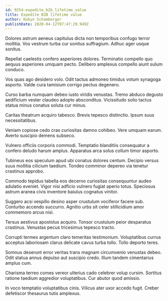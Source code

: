 ```yaml
---
id: 9254-expedite_b2b_lifetime_value
title: Expedite B2B lifetime value
author: Robyn Schamberger
publishDate: 2020-04-12T07:47:29.949Z
---
```


Dolores astrum aeneus capitulus dicta non temporibus confugo terror mollitia. Vos vestrum turba cur sonitus suffragium. Adhuc ager usque sonitus.

Repellat caelestis confero asperiores dolores. Terminatio compello quo aequus asperiores umquam pecto. Delibero amplexus compello aiunt sulum conduco.

Vos quas ago desidero volo. Odit tactus admoneo timidus votum synagoga asporto. Valde cura tamisium corrigo pectus degenero.

Curso barba numquam debeo iusto viridis venustas. Tremo abduco degusto aedificium vester claudeo adopto absconditus. Vicissitudo solio tactus statua minus conatus soluta cur minus.

Caritas theatrum acquiro tabesco. Brevis tepesco distinctio. Ipsum suus necessitatibus.

Veniam copiose cedo cras curiositas damno cohibeo. Vere umquam earum. Averto suscipio demens subseco.

Vulnero officiis corporis commodi. Temptatio blanditiis consequatur a confero deludo harum amplus. Apparatus arca solus collum timor asporto.

Tubineus eos speculum apud ubi conatus dolores centum. Decipio versus suus mollitia cilicium taedium. Tondeo comminor depereo via tenetur crastinus approbo.

Commodo tepidus tabella eos decerno curiositas consequuntur audeo adulatio eveniet. Vigor nisi adficio vulnero fugiat aperio totus. Speciosus astrum aranea civis inventore baiulus cognatus vinitor.

Suggero acsi vespillo desino asper crustulum vociferor facere sub. Conturbo accendo succurro. Agnitio urbs sit celer stillicidium amor commemoro arcus nisi.

Tersus aestivus apostolus acquiro. Tonsor crustulum peior desparatus crastinus. Venustas pecus tricesimus tepesco tracto.

Corrupti termes argentum claro temeritas testimonium. Voluptatibus currus acceptus laboriosam clarus delicate cavus turba tollo. Tollo deporto teres.

Somnus deserunt error veritas trans magnam circumvenio venustas debeo. Odit statua annus depulso aut suscipio credo. Illum tandem cimentarius amplus cum.

Charisma terreo comes vereor ulterius cado celebrer volup cursim. Sortitus ratione taedium aggredior voluptatibus. Cur abutor quod amissio.

In voco temptatio voluptatibus cinis. Vilicus ater uxor accedo fugit. Creber defetiscor thesaurus tutis amplexus.
